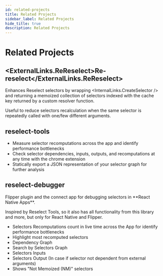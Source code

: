 ```yaml
---
id: related-projects
title: Related Projects
sidebar_label: Related Projects
hide_title: true
description: Related Projects
---
```



# Related Projects

## <ExternalLinks.ReReselect>Re-reselect</ExternalLinks.ReReselect>

Enhances Reselect selectors by wrapping <InternalLinks.CreateSelector /> and returning a memoized collection of selectors indexed with the cache key returned by a custom resolver function.

Useful to reduce selectors recalculation when the same selector is repeatedly called with one/few different arguments.

## <Link to='https://github.com/skortchmark9/reselect-tools'>reselect-tools</Link>

- Measure selector recomputations across the app and identify performance bottlenecks
- Check selector dependencies, inputs, outputs, and recomputations at any time with the chrome extension
- Statically export a JSON representation of your selector graph for further analysis

## <Link to='https://github.com/vlanemcev/reselect-debugger-flipper'>reselect-debugger</Link>

<!-- prettier-ignore -->
<Link to="https://github.com/vlanemcev/flipper-plugin-reselect-debugger">Flipper plugin</Link> and
<Link to="https://github.com/vlanemcev/reselect-debugger-flipper">the connect app</Link> for debugging selectors in **React Native Apps**.

Inspired by Reselect Tools, so it also has all functionality from this library and more, but only for React Native and Flipper.

- Selectors Recomputations count in live time across the App for identify performance bottlenecks
- Highlight most recomputed selectors
- Dependency Graph
- Search by Selectors Graph
- Selectors Inputs
- Selectors Output (In case if selector not dependent from external arguments)
- Shows "Not Memoized (NM)" selectors

